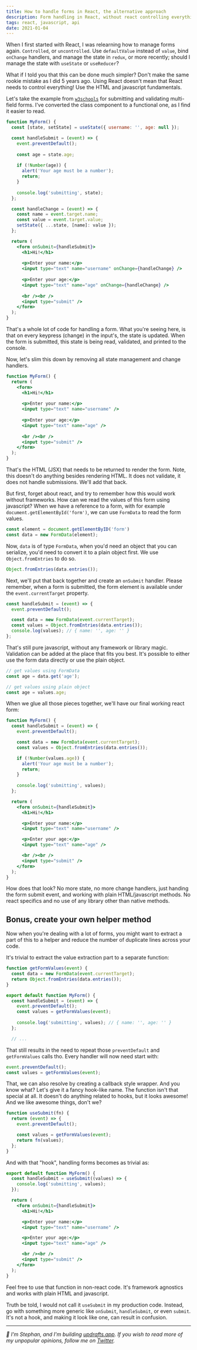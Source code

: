```yaml
---
title: How to handle forms in React, the alternative approach
description: Form handling in React, without react controlling everything!
tags: react, javascript, api
date: 2021-01-04
---
```


When I first started with React, I was relearning how to manage forms again. `Controlled`, or `uncontrolled`. Use `defaultValue` instead of `value`, bind `onChange` handlers, and manage the state in `redux`, or more recently; should I manage the state with `useState` or `useReducer`?

What if I told you that this can be done much simpler? Don't make the same rookie mistake as I did 5 years ago. Using React doesn't mean that React needs to control everything! Use the HTML and javascript fundamentals.

Let's take the example from [`w3schools`](https://www.w3schools.com/react/react_forms.asp) for submitting and validating multi-field forms. I've converted the class component to a functional one, as I find it easier to read. 

```jsx
function MyForm() {
  const [state, setState] = useState({ username: '', age: null });

  const handleSubmit = (event) => {
    event.preventDefault();
      
    const age = state.age;
      
    if (!Number(age)) {
      alert('Your age must be a number');
      return;
    }
      
    console.log('submitting', state);
  };

  const handleChange = (event) => {
    const name = event.target.name;
    const value = event.target.value;
    setState({ ...state, [name]: value });
  };

  return (
    <form onSubmit={handleSubmit}>
      <h1>Hi!</h1>
          
      <p>Enter your name:</p>
      <input type="text" name="username" onChange={handleChange} />
          
      <p>Enter your age:</p>
      <input type="text" name="age" onChange={handleChange} />
          
      <br /><br />
      <input type="submit" />
    </form>
  );
}
```

That's a whole lot of code for handling a form. What you're seeing here, is that on every keypress (change) in the input's, the state is updated. When the form is submitted, this state is being read, validated, and printed to the console. 

Now, let's slim this down by removing all state management and change handlers.

```jsx
function MyForm() {
  return (  
    <form>
      <h1>Hi!</h1>
          
      <p>Enter your name:</p>
      <input type="text" name="username" />
          
      <p>Enter your age:</p>
      <input type="text" name="age" />
          
      <br /><br />
      <input type="submit" />
    </form>
  );
}
```

That's the HTML (JSX) that needs to be returned to render the form. Note, this doesn't do anything besides rendering HTML. It does not validate, it does not handle submissions. We'll add that back. 

But first, forget about react, and try to remember how this would work without frameworks. How can we read the values of this form using javascript? When we have a reference to a form, with for example `document.getElementById('form')`, we can use `FormData` to read the form values.

```js
const element = document.getElementByID('form')
const data = new FormData(element);
```

Now, `data` is of type `FormData`, when you'd need an object that you can serialize, you'd need to convert it to a plain object first. We use `Object.fromEntries` to do so.

```js
Object.fromEntries(data.entries());
```

Next, we'll put that back together and create an `onSubmit` handler. Please remember, when a form is submitted, the form element is available under the `event.currentTarget` property.

```js
const handleSubmit = (event) => {
  event.preventDefault();

  const data = new FormData(event.currentTarget);
  const values = Object.fromEntries(data.entries());
  console.log(values); // { name: '', age: '' }
};
```

That's still pure javascript, without any framework or library magic. Validation can be added at the place that fits you best. It's possible to either use the form data directly or use the plain object.

```js
// get values using FormData
const age = data.get('age');

// get values using plain object
const age = values.age;
```

When we glue all those pieces together, we'll have our final working react form:

```jsx
function MyForm() {
  const handleSubmit = (event) => {
    event.preventDefault();

    const data = new FormData(event.currentTarget);
    const values = Object.fromEntries(data.entries());

    if (!Number(values.age)) {
      alert('Your age must be a number');
      return;
    }
        
    console.log('submitting', values);
  };

  return (
    <form onSubmit={handleSubmit}>
      <h1>Hi!</h1>

      <p>Enter your name:</p>
      <input type="text" name="username" />

      <p>Enter your age:</p>
      <input type="text" name="age" />

      <br /><br />
      <input type="submit" />
    </form>
  );
}
```

How does that look? No more state, no more change handlers, just handing the form submit event, and working with plain HTML/javascript methods. No react specifics and no use of any library other than native methods.

## Bonus, create your own helper method

Now when you're dealing with a lot of forms, you might want to extract a part of this to a helper and reduce the number of duplicate lines across your code.

It's trivial to extract the value extraction part to a separate function:

```js
function getFormValues(event) {
  const data = new FormData(event.currentTarget);
  return Object.fromEntries(data.entries());
}

export default function MyForm() {
  const handleSubmit = (event) => {   
    event.preventDefault();
    const values = getFormValues(event);
      
    console.log('submitting', values); // { name: '', age: '' }
  };

  // ...
```

That still results in the need to repeat those `preventDefault` and `getFormValues` calls tho. Every handler will now need start with:

```js
event.preventDefault();
const values = getFormValues(event);
```

That, we can also resolve by creating a callback style wrapper. And you know what? Let's give it a fancy hook-like name. The function isn't that special at all. It doesn't do anything related to hooks, but it looks awesome! And we like awesome things, don't we?

```js
function useSubmit(fn) {
  return (event) => {
    event.preventDefault();

    const values = getFormValues(event);
    return fn(values);
  };
}
```

And with that "hook", handling forms becomes as trivial as:

```jsx
export default function MyForm() {
  const handleSubmit = useSubmit((values) => {        
    console.log('submitting', values);
  });

  return (
    <form onSubmit={handleSubmit}>
      <h1>Hi!</h1>

      <p>Enter your name:</p>
      <input type="text" name="username" />

      <p>Enter your age:</p>
      <input type="text" name="age" />

      <br /><br />
      <input type="submit" />
    </form>
  );
}
```

Feel free to use that function in non-react code. It's framework agnostics and works with plain HTML and javascript.

Truth be told, I would not call it `useSubmit` in my production code. Instead, go with something more generic like `onSubmit`, `handleSubmit`, or even `submit`. It's not a hook, and making it look like one, can result in confusion.

--- 

_:wave: I'm Stephan, and I'm building [updrafts.app](http://updrafts.app). If you wish to read more of my unpopular opinions, follow me on [Twitter](https://twitter.com/meijer_s)._

